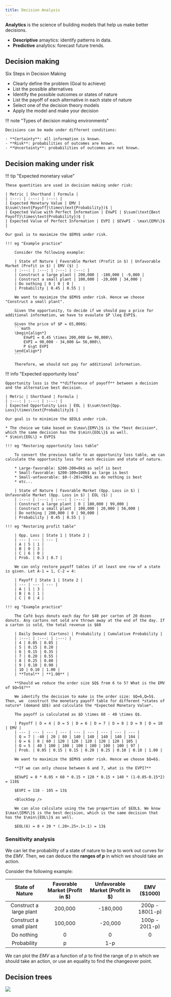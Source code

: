 ```yaml
---
title: Decision Analysis
---
```


**Analytics** is the science of building models that help us make better decisions.

- **Descriptive** amaytics: identify patterns in data.
- **Predictive** analytics: forecast future trends.

## Decision making

Six Steps in Decision Making
- Clearly define the problem (Goal to achieve)
- List the possible alternatives
- Identify the possible outcomes or states of nature
- List the payoff of each alternative in each state of nature
- Select one of the decision theory models
- Apply the model and make your decision

!!! note "Types of decision making environments"
    
    Decisions can be made under different conditions:

    - **Certainty**: all information is known.
    - **Risk**: probabilities of outcomes are known.
    - **Uncertainty**: probabilities of outcomes are not known.

## Decision making under risk

!!! tip "Expected monetary value"

    These quantities are used in decision making under risk:

    | Metric | Shorthand | Formula |
    | :---: | :---: | :---: |
    | Expected Monetary Value | EMV | $\sum(\text{Payoff}\times\text{Probability})$ |
    | Expected Value with Perfect Information | EVwPI | $\sum(\text{Best Payoff}\times\text{Probability})$ |
    | Expected Value of Perfect Information | EVPI | $EVwPI - \max\{EMV\}$ |

    Our goal is to maximize the $EMV$ under risk. 

    !!! eg "Example practice"

        Consider the following example:

        | State of Nature | Favorable Market (Profit in $) | Unfavorable Market (Profit in $) | EMV ($) |
        | :---: | :---: | :---: | :---: |
        | Construct a large plant | 200,000 | -180,000 | -9,000 |
        | Construct a small plant | 100,000 | -20,000 | 34,000 |
        | Do nothing | 0 | 0 | 0 |
        | Probability | 0.45 | 0.55 | |

        We want to maximize the $EMV$ under risk. Hence we choose "Construct a small plant".

        Given the opportunity, to decide if we should pay a price for additional information, we have to evaulate $P \leq EVPI$. 

        Given the price of $P = 65,000$:
        ```math
        \begin{align*}
            EVwPI = 0.45 \times 200,000 &= 90,000\\
            EVPI = 90,000 - 34,000 &= 56,000\\
            P &\gt EVPI
        \end{align*}
        ```

        Therefore, we should not pay for additional information.

!!! info "Expected opportunity loss"

    Opportunity loss is the **difference of payoff** between a decision and the alternative best decision.

    | Metric | Shorthand | Formula |
    | :---: | :---: | :---: |
    | Expected Opportunity Loss | EOL | $\sum\text{Opp. Loss}\times\text{Probability}$ | 

    Our goal is to minimize the $EOL$ under risk.
    
    * The choice we take based on $\max\{EMV\}$ is the *best decision*, which the same decision has the $\min\{EOL\}$ as well.
    * $\min\{EOL\} = EVPI$

    !!! eg "Restoring opportunity loss table"

        To convert the previous table to an opportunity loss table, we can calculate the opportunity loss for each decision and state of nature.

        * Large-favorable: $200-200=0k$ as self is best
        * Small-favorable: $200-100=100k$ as large is best
        * Small-unfavorable: $0-(-20)=20k$ as do nothing is best
        * etc...

        | State of Nature | Favorable Market (Opp. Loss in $) | Unfavorable Market (Opp. Loss in $) | EOL ($) |
        | :---: | :---: | :---: | :---: |
        | Construct a large plant | 0 | 180,000 | 99,000 |
        | Construct a small plant | 100,000 | 20,000 | 56,000 |
        | Do nothing | 200,000 | 0 | 90,000 |
        | Probability | 0.45 | 0.55 | |
    
    !!! eg "Restoring profit table"

        | Opp. Loss | State 1 | State 2 |
        | --- | --- | --- |
        | A | 5 | 1 |
        | B | 0 | 3 |
        | C | 6 | 0 |
        | Prob. | 0.3 | 0.7 | 

        We can only restore payoff tables if at least one row of a state is given. Let A-1 = 1, C-2 = 4:

        | Payoff | State 1 | State 2 | 
        | --- | --- | --- |
        | A | 1 | 3 | 
        | B | 6 | 1 |
        | C | 0 | 4 |

    !!! eg "Example practice"

        The Café buys donuts each day for $40 per carton of 20 dozen donuts. Any cartons not sold are thrown away at the end of the day. If a carton is sold, the total revenue is $60

        | Daily Demand (Cartons) | Probability | Cumulative Probability |
        | :---: | :---: | :---: |
        | 4 | 0.05 | 0.05 |
        | 5 | 0.15 | 0.20 |
        | 6 | 0.15 | 0.35 |
        | 7 | 0.20 | 0.55 |
        | 8 | 0.25 | 0.80 |
        | 9 | 0.10 | 0.90 |
        | 10 | 0.10 | 1.00 |
        | **Total** | **1.00** |

        **Should we reduce the order size $Q$ from 6 to 5? What is the EMV of $Q=5$?**

        We identify the decision to make is the order size: $Q=6,Q=5$. Then, we  construct the monetary payoff table for different *states of nature* (demand $D$) and calculate the *Expected Monetary Value*.

        The payoff is calculated as $D \times 60 - 40 \times Q$.

        | Payoff | D = 4 | D = 5 | D = 6 | D = 7 | D = 8 | D = 9 | D = 10 | EMV |
        | --- | --- | --- | --- | --- | --- | --- | --- | --- |
        | Q = 7 | -40 | 20 | 80 | 140 | 140 | 140 | 140 | 104 | 
        | Q = 6 | 0 | 60 | 120 | 120 | 120 | 120 | 120 | 105 |
        | Q = 5 | 40 | 100 | 100 | 100 | 100 | 100 | 100 | 97 | 
        | Prob. | 0.05 | 0.15 | 0.15 | 0.20 | 0.25 | 0.10 | 0.10 | 1.00 |

        We want to maximize the $EMV$ under risk. Hence we choose $Q=6$.

        **If we can only choose between 6 and 7, what is the EVPI?**

        $EVwPI = 0 * 0.05 + 60 * 0.15 + 120 * 0.15 + 140 * (1-0.05-0.15*2) = 118$

        $EVPI = 118 - 105 = 13$

        <BlockSep />

        We can also calculate using the two properties of $EOL$. We know $\max\{EMV\}$ is the best decision, which is the same decision that has the $\min\{EOL\}$ as well. 

        $EOL(6) = 0 + 20 * (.20+.25+.1+.1) = 13$


### Sensitivity analysis

We can let the probability of a state of nature to be $p$ to work out curves for the $EMV$. Then, we can deduce the **ranges of $p$** in which we should take an action. 

Consider the following example:

| State of Nature | Favorable Market (Profit in $) | Unfavorable Market (Profit in $) | EMV ($1000) |
| :---: | :---: | :---: | :---: |
| Construct a large plant | 200,000 | -180,000 | 200p - 180(1-p) |
| Construct a small plant | 100,000 | -20,000 | 100p - 20(1-p) |
| Do nothing | 0 | 0 | 0 |
| Probability | p | 1-p | |

We can plot the $EMV$ as a function of $p$ to find the range of $p$ in which we should take an action, or use an equality to find the changeover point.

## Decision trees
![](../../../public/img/IIMT2641/tree.png)